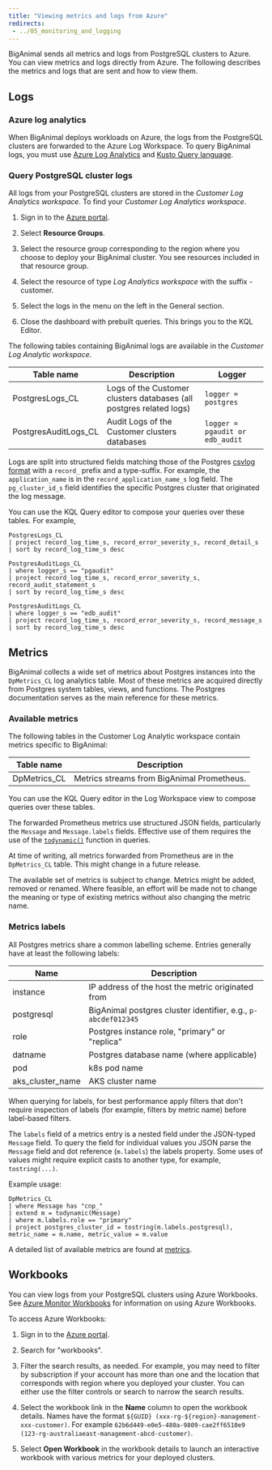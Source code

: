 ```yaml
---
title: "Viewing metrics and logs from Azure"
redirects:
 - ../05_monitoring_and_logging
---
```


BigAnimal sends all metrics and logs from PostgreSQL clusters to Azure. You can view metrics and logs directly from Azure. The following describes the metrics and logs that are sent and how to view them.

## Logs

### Azure log analytics

When BigAnimal deploys workloads on Azure, the logs from the PostgreSQL clusters are forwarded to the Azure Log Workspace.
To query BigAnimal logs, you must use [Azure Log Analytics](https://docs.microsoft.com/en-us/azure/azure-monitor/logs/log-analytics-overview) and [Kusto Query language](https://azure-training.com/azure-data-science/the-kusto-query-language/).

### Query PostgreSQL cluster logs

All logs from your PostgreSQL clusters are stored in the *Customer Log Analytics workspace*. To find your *Customer Log Analytics workspace*.

1.  Sign in to the [Azure portal](https://portal.azure.com).

2.  Select **Resource Groups**.

3.  Select the resource group corresponding to the region where you choose to deploy your BigAnimal cluster. You see resources included in that resource group.

4.  Select the resource of type *Log Analytics workspace* with the suffix -customer.

5.  Select the logs in the menu on the left in the General section.

6.  Close the dashboard with prebuilt queries. This brings you to the KQL Editor.

The following tables containing BigAnimal logs are available in the *Customer Log Analytic workspace*.

| Table name           | Description                                                         | Logger                          |
| -------------------- | ------------------------------------------------------------------- | ------------------------------- |
| PostgresLogs_CL      | Logs of the Customer clusters databases (all postgres related logs) | `logger = postgres`             |
| PostgresAuditLogs_CL | Audit Logs of the Customer clusters databases                       | `logger = pgaudit or edb_audit` |

Logs are split into structured fields matching those of the Postgres
[csvlog format](https://www.postgresql.org/docs/current/runtime-config-logging.html#RUNTIME-CONFIG-LOGGING-CSVLOG)
with a `record_` prefix and a type-suffix. For example, the `application_name`
is in the `record_application_name_s` log field. The `pg_cluster_id_s` field identifies the specific Postgres cluster
that originated the log message.

You can use the KQL Query editor to compose your queries over these tables. For example,

```
PostgresLogs_CL
| project record_log_time_s, record_error_severity_s, record_detail_s
| sort by record_log_time_s desc

PostgresAuditLogs_CL
| where logger_s == "pgaudit"
| project record_log_time_s, record_error_severity_s, record_audit_statement_s
| sort by record_log_time_s desc

PostgresAuditLogs_CL
| where logger_s == "edb_audit"
| project record_log_time_s, record_error_severity_s, record_message_s
| sort by record_log_time_s desc
```

## Metrics

BigAnimal collects a wide set of metrics about Postgres instances into the
`DpMetrics_CL` log analytics table. Most of these metrics are acquired
directly from Postgres system tables, views, and functions. The Postgres
documentation serves as the main reference for these metrics.

### Available metrics

The following tables in the Customer Log Analytic workspace contain metrics
specific to BigAnimal:

| Table name           | Description                                                                                                     |
| -------------------- | --------------------------------------------------------------------------------------------------------------- |
| DpMetrics_CL         | Metrics streams from BigAnimal Prometheus.                                                                      |

You can use the KQL Query editor in the Log Workspace view to compose queries
over these tables.

The forwarded Prometheus metrics use structured JSON fields, particularly the `Message` and `Message.labels` fields.
Effective use of them requires the use of the
[`todynamic()`](https://docs.microsoft.com/en-us/azure/data-explorer/kusto/query/parsejsonfunction)
function in queries.

At time of writing, all metrics forwarded from Prometheus are in the
`DpMetrics_CL` table. This might change in a future release.

The available set of metrics is subject to change. Metrics might be added,
removed or renamed. Where feasible, an effort will be made not to change the
meaning or type of existing metrics without also changing the metric name.

### Metrics labels

All Postgres metrics share a common labelling scheme. Entries generally
have at least the following labels:

| Name                         | Description                                                   |
| ---------------------------- | ------------------------------------------------------------- |
| instance                     | IP address of the host the metric originated from             |
| postgresql                   | BigAnimal postgres cluster identifier, e.g., `p-abcdef012345` |
| role                         | Postgres instance role, "primary" or "replica"                |
| datname                      | Postgres database name (where applicable)                     |
| pod                          | k8s pod name                                                  |
| aks_cluster_name             | AKS cluster name                                              |

When querying for labels, for best performance apply filters that don't
require inspection of labels (for example, filters by metric name) before label-based filters.

The `labels` field of a metrics entry is a nested field under the JSON-typed `Message` field.
To query the field for individual values you JSON parse the `Message` field and dot
reference (`m.labels`) the labels property. Some uses of values might require explicit casts
to another type, for example, `tostring(...)`.

Example usage:

```
DpMetrics_CL
| where Message has "cnp_"
| extend m = todynamic(Message)
| where m.labels.role == "primary"
| project postgres_cluster_id = tostring(m.labels.postgresql), metric_name = m.name, metric_value = m.value
```

A detailed list of available metrics are found at [metrics](../metrics).

## Workbooks

You can view logs from your PostgreSQL clusters using Azure Workbooks. See [Azure Monitor Workbooks](https://docs.microsoft.com/en-us/azure/azure-monitor/visualize/workbooks-overview) for information on using Azure Workbooks.

To access Azure Workbooks:

1.  Sign in to the [Azure portal](https://portal.azure.com).

2.  Search for "workbooks".

3.  Filter the search results, as needed. For example, you may need to filter by subscription if your account has more than one and the location that corresponds with region where you deployed your cluster. You can either use the filter controls or search to narrow the search results.

4.  Select the workbook link in the **Name** column to open the workbook details. Names have the format `${GUID} (xxx-rg-${region}-management-xxx-customer)`. For example `62b6d449-e0e5-480a-9809-cae2ff6510e9 (123-rg-australiaeast-management-abcd-customer)`.

5.  Select **Open Workbook** in the workbook details to launch an interactive workbook with various metrics for your deployed clusters.
